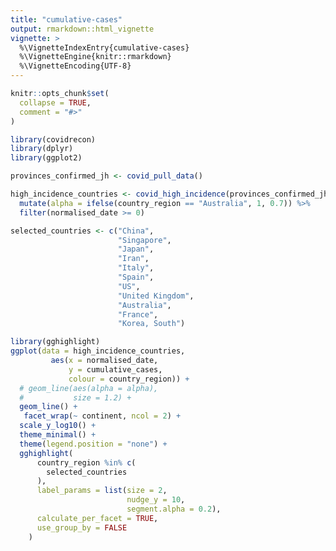 ```yaml
---
title: "cumulative-cases"
output: rmarkdown::html_vignette
vignette: >
  %\VignetteIndexEntry{cumulative-cases}
  %\VignetteEngine{knitr::rmarkdown}
  %\VignetteEncoding{UTF-8}
---
```


```r
knitr::opts_chunk$set(
  collapse = TRUE,
  comment = "#>"
)
```

```r
library(covidrecon)
library(dplyr)
library(ggplot2)
```

```r
provinces_confirmed_jh <- covid_pull_data()
```

```r
high_incidence_countries <- covid_high_incidence(provinces_confirmed_jh) %>% 
  mutate(alpha = ifelse(country_region == "Australia", 1, 0.7)) %>% 
  filter(normalised_date >= 0)
```

```r
selected_countries <- c("China",
                        "Singapore",
                        "Japan",
                        "Iran",
                        "Italy",
                        "Spain",
                        "US",
                        "United Kingdom",
                        "Australia",
                        "France",
                        "Korea, South")

```


```r
library(gghighlight)
ggplot(data = high_incidence_countries,
         aes(x = normalised_date, 
             y = cumulative_cases,
             colour = country_region)) +
  # geom_line(aes(alpha = alpha), 
  #           size = 1.2) +
  geom_line() + 
   facet_wrap(~ continent, ncol = 2) +
  scale_y_log10() +
  theme_minimal() +
  theme(legend.position = "none") +
  gghighlight(
      country_region %in% c(
        selected_countries
      ),
      label_params = list(size = 2,
                          nudge_y = 10,
                          segment.alpha = 0.2),
      calculate_per_facet = TRUE,
      use_group_by = FALSE
    )

```

